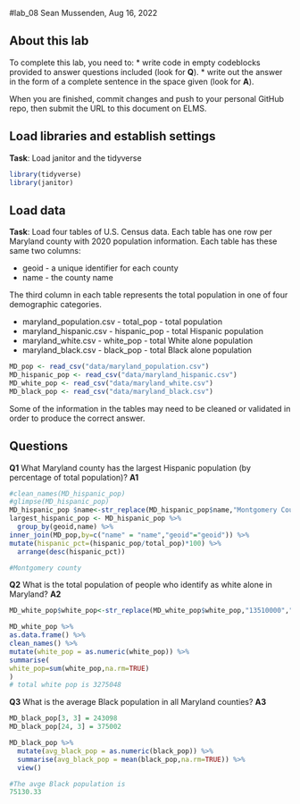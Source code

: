 #lab_08
Sean Mussenden, Aug 16, 2022

## About this lab

To complete this lab, you need to:
* write code in empty codeblocks provided to answer questions included (look for **Q**).
* write out the answer in the form of a complete sentence in the space given (look for **A**).

When you are finished, commit changes and push to your personal GitHub repo, then submit the URL to this document on ELMS.

## Load libraries and establish settings
**Task**: Load janitor and the tidyverse
```r
library(tidyverse)
library(janitor)
```
## Load data

**Task**: Load four tables of U.S. Census data.  Each table has one row per Maryland county with 2020 population information.  Each table has these same two columns:

* geoid - a unique identifier for each county
* name - the county name

The third column in each table represents the total population in one of four demographic categories.

* maryland_population.csv - total_pop - total population 
* maryland_hispanic.csv - hispanic_pop - total Hispanic population
* maryland_white.csv - white_pop - total White alone population
* maryland_black.csv - black_pop - total Black alone population

```r
MD_pop <- read_csv("data/maryland_population.csv")
MD_hispanic_pop <- read_csv("data/maryland_hispanic.csv")
MD_white_pop <- read_csv("data/maryland_white.csv")
MD_black_pop <- read_csv("data/maryland_black.csv")


```

Some of the information in the tables may need to be cleaned or validated in order to produce the correct answer.  

## Questions

**Q1**  What Maryland county has the largest Hispanic population (by percentage of total population)? 
**A1** 
```r
#clean_names(MD_hispanic_pop)
#glimpse(MD_hispanic_pop)
MD_hispanic_pop $name<-str_replace(MD_hispanic_pop$name,"Montgomery County,Maryland", "Montgomery County, Maryland")
largest_hispanic_pop <- MD_hispanic_pop %>% 
  group_by(geoid,name) %>% 
inner_join(MD_pop,by=c("name" = "name","geoid"="geoid")) %>% 
mutate(hispanic_pct=(hispanic_pop/total_pop)*100) %>%  
  arrange(desc(hispanic_pct))

#Montgomery county 
```

**Q2**  What is the total population of people who identify as white alone in Maryland? 
**A2**  

```r
MD_white_pop$white_pop<-str_replace(MD_white_pop$white_pop,"13510000","13510")

MD_white_pop %>% 
as.data.frame() %>% 
clean_names() %>% 
mutate(white_pop = as.numeric(white_pop)) %>% 
summarise(
white_pop=sum(white_pop,na.rm=TRUE)
)
# total white pop is 3275048	

``` 

**Q3** What is the average Black population in all Maryland counties? 
**A3** 
```r
MD_black_pop[3, 3] = 243098
MD_black_pop[24, 3] = 375002

MD_black_pop %>% 
  mutate(avg_black_pop = as.numeric(black_pop)) %>% 
  summarise(avg_black_pop = mean(black_pop,na.rm=TRUE)) %>% 
  view()

#The avge Black population is 	
75130.33
``` 


  


